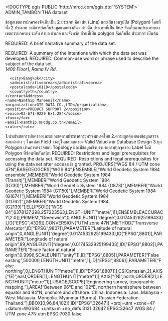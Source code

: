 <!DOCTYPE qgis PUBLIC 'http://mrcc.com/qgis.dtd' 'SYSTEM'>
<qgis version="3.26.1-Buenos Aires">
  <identifier>ADMIN_TAMBON</identifier>
  <parentidentifier></parentidentifier>
  <language>THA</language>
  <type>dataset</type>
  <title>ADMIN_TAMBON</title>
  <abstract>ข้อมูลเขตการปกครองจัดเก็บเป็น 2 ประเภท คือ เส้น (Line) และเส้นรอบรูปปิด (Polygon) โดยที่ทั้ง 2 ประเภท จะมีการจัดเก็บข้อมูลแตกต่างกัน กล่าวคือ ประเภทที่เป็น line จัดเก็บตามประเภทของเขตการปกครอง ระดับ ตำบล อำเภอ และจังหวัด ส่วนที่เป็น polygon จัดเก็บชื่อ ประชากร เป็นต้น



REQUIRED: A brief narrative summary of the data set.

REQUIRED: A summary of the intentions with which the data set was developed.</abstract>
  <keywords vocabulary="gmd:topicCategory">
    <keyword>REQUIRED: Common-use word or phrase used to describe the subject of the data set.</keyword>
  </keywords>
  <contact>
    <contactAddress>
      <type></type>
      <address>1400  Floor1,  Rama IV Rd.</address>
      <city>Bangkok</city>
      <administrativearea></administrativearea>
      <postalcode>10110</postalcode>
      <country>th</country>
    </contactAddress>
    <name>Namthip Maneenil</name>
    <organization>GIS DATA CO.,LTD</organization>
    <position>PRODUCT SUPPORT 2</position>
    <voice>02-671-9229 Ext.284</voice>
    <fax></fax>
    <email>namthip.m@cdg.co.th</email>
    <role></role>
  </contact>
  <links>
    <link size="" name="File Geodatabase Feature Class" type="Local Area Network" description="" format="" mimeType="" url="http://www.esri.com"/>
  </links>
  <history>1.นำเข้าเขตการปกครองและแนวเขตตามประกาศกระทรวงมหาดไทย 2.ความถูกต้องของข้อมูลตรวจสอบค่าต่าง ๆ ในแต่ละ Field ว่าอยู่ในขอบเขตของ Valid Valud ตาม Database Design 3.ทุก Polygon ผ่านการตรวจสอบ Topology และมีข้อมูลเชิงบรรยายครบทุกจุดของ Label ไม่มี Polygon ที่ซ้อนทับกันสนิท </history>
  <fees></fees>
  <constraints type="Access">REQUIRED: Restrictions and legal prerequisites for accessing the data set.</constraints>
  <rights>REQUIRED: Restrictions and legal prerequisites for using the data set after access is granted.</rights>
  <encoding></encoding>
  <crs>
    <spatialrefsys nativeFormat="Wkt">
      <wkt>PROJCRS["WGS 84 / UTM zone 47N",BASEGEOGCRS["WGS 84",ENSEMBLE["World Geodetic System 1984 ensemble",MEMBER["World Geodetic System 1984 (Transit)"],MEMBER["World Geodetic System 1984 (G730)"],MEMBER["World Geodetic System 1984 (G873)"],MEMBER["World Geodetic System 1984 (G1150)"],MEMBER["World Geodetic System 1984 (G1674)"],MEMBER["World Geodetic System 1984 (G1762)"],MEMBER["World Geodetic System 1984 (G2139)"],ELLIPSOID["WGS 84",6378137,298.257223563,LENGTHUNIT["metre",1]],ENSEMBLEACCURACY[2.0]],PRIMEM["Greenwich",0,ANGLEUNIT["degree",0.0174532925199433]],ID["EPSG",4326]],CONVERSION["UTM zone 47N",METHOD["Transverse Mercator",ID["EPSG",9807]],PARAMETER["Latitude of natural origin",0,ANGLEUNIT["degree",0.0174532925199433],ID["EPSG",8801]],PARAMETER["Longitude of natural origin",99,ANGLEUNIT["degree",0.0174532925199433],ID["EPSG",8802]],PARAMETER["Scale factor at natural origin",0.9996,SCALEUNIT["unity",1],ID["EPSG",8805]],PARAMETER["False easting",500000,LENGTHUNIT["metre",1],ID["EPSG",8806]],PARAMETER["False northing",0,LENGTHUNIT["metre",1],ID["EPSG",8807]]],CS[Cartesian,2],AXIS["(E)",east,ORDER[1],LENGTHUNIT["metre",1]],AXIS["(N)",north,ORDER[2],LENGTHUNIT["metre",1]],USAGE[SCOPE["Engineering survey, topographic mapping."],AREA["Between 96°E and 102°E, northern hemisphere between equator and 84°N, onshore and offshore. China. Indonesia. Laos. Malaysia - West Malaysia. Mongolia. Myanmar (Burma). Russian Federation. Thailand."],BBOX[0,96,84,102]],ID["EPSG",32647]]</wkt>
      <proj4>+proj=utm +zone=47 +datum=WGS84 +units=m +no_defs</proj4>
      <srsid>3131</srsid>
      <srid>32647</srid>
      <authid>EPSG:32647</authid>
      <description>WGS 84 / UTM zone 47N</description>
      <projectionacronym>utm</projectionacronym>
      <ellipsoidacronym>EPSG:7030</ellipsoidacronym>
      <geographicflag>false</geographicflag>
    </spatialrefsys>
  </crs>
  <extent>
    <spatial miny="5.58159100000000041" maxz="0" crs="EPSG:32647" minz="0" dimensions="2" maxx="105.82455199999999707" maxy="20.46772400000000047" minx="97.3240160000000003"/>
  </extent>
</qgis>
